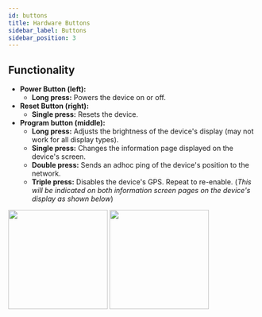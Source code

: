 ```yaml
---
id: buttons
title: Hardware Buttons
sidebar_label: Buttons
sidebar_position: 3
---
```


## Functionality

- **Power Button (left):**
  - **Long press:** Powers the device on or off.
- **Reset Button (right):**
  - **Single press:** Resets the device.
- **Program button (middle):**
  - **Long press:** Adjusts the brightness of the device's display (may not work for all display types).
  - **Single press:** Changes the information page displayed on the device's screen.
  - **Double press:** Sends an adhoc ping of the device's position to the network.
  - **Triple press:** Disables the device's GPS. Repeat to re-enable. (_This will be indicated on both information screen pages on the device's display as shown below_)

<img src="/img/hardware/GPS-disabled.jpg" width="200" align="center-left" />
<img
  src="/img/hardware/GPS-disabled-by-button.jpg"
  width="200"
  align="center-right"
/>
